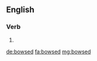 ==English==

===Verb===
{{head|en}}

# {{en-past of|bowse}}

[[de:bowsed]]
[[fa:bowsed]]
[[mg:bowsed]]
